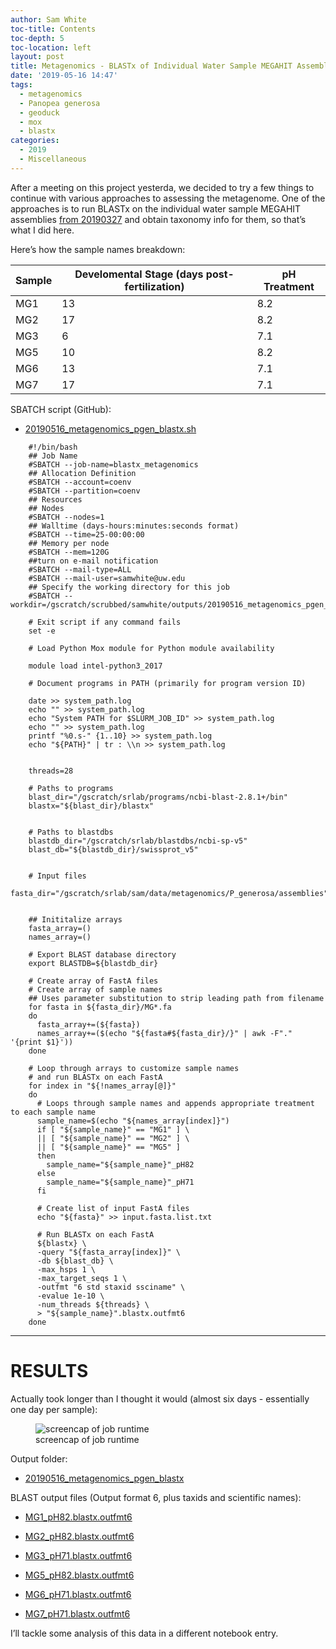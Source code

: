```yaml
---
author: Sam White
toc-title: Contents
toc-depth: 5
toc-location: left
layout: post
title: Metagenomics - BLASTx of Individual Water Sample MEGAHIT Assemblies on Mox
date: '2019-05-16 14:47'
tags:
  - metagenomics
  - Panopea generosa
  - geoduck
  - mox
  - blastx
categories:
  - 2019
  - Miscellaneous
---
```

After a meeting on this project yesterda, we decided to try a few things to continue with various approaches to assessing the metagenome. One of the approaches is to run BLASTx on the individual water sample MEGAHIT assemblies [from 20190327 ](https://robertslab.github.io/sams-notebook/posts/2019/2019-03-27-Metagenome-Assemblies---P.generosa-Water-Samples-Trimmed-HiSeqX-Data-Using-Megahit-on-Mox/) and obtain taxonomy info for them, so that's what I did here.

Here's how the sample names breakdown:

| Sample | Develomental Stage (days post-fertilization) | pH Treatment |
|--------|-------------------------|--------------|
| MG1    | 13                      | 8.2          |
| MG2    | 17                      | 8.2          |
| MG3    | 6                       | 7.1          |
| MG5    | 10                      | 8.2          |
| MG6    | 13                      | 7.1          |
| MG7    | 17                      | 7.1          |

SBATCH script (GitHub):

- [20190516_metagenomics_pgen_blastx.sh](https://github.com/RobertsLab/sams-notebook/blob/master/sbatch_scripts/20190516_metagenomics_pgen_blastx.sh)

```shell
    #!/bin/bash
    ## Job Name
    #SBATCH --job-name=blastx_metagenomics
    ## Allocation Definition
    #SBATCH --account=coenv
    #SBATCH --partition=coenv
    ## Resources
    ## Nodes
    #SBATCH --nodes=1
    ## Walltime (days-hours:minutes:seconds format)
    #SBATCH --time=25-00:00:00
    ## Memory per node
    #SBATCH --mem=120G
    ##turn on e-mail notification
    #SBATCH --mail-type=ALL
    #SBATCH --mail-user=samwhite@uw.edu
    ## Specify the working directory for this job
    #SBATCH --workdir=/gscratch/scrubbed/samwhite/outputs/20190516_metagenomics_pgen_blastx

    # Exit script if any command fails
    set -e

    # Load Python Mox module for Python module availability

    module load intel-python3_2017

    # Document programs in PATH (primarily for program version ID)

    date >> system_path.log
    echo "" >> system_path.log
    echo "System PATH for $SLURM_JOB_ID" >> system_path.log
    echo "" >> system_path.log
    printf "%0.s-" {1..10} >> system_path.log
    echo "${PATH}" | tr : \\n >> system_path.log


    threads=28

    # Paths to programs
    blast_dir="/gscratch/srlab/programs/ncbi-blast-2.8.1+/bin"
    blastx="${blast_dir}/blastx"


    # Paths to blastdbs
    blastdb_dir="/gscratch/srlab/blastdbs/ncbi-sp-v5"
    blast_db="${blastdb_dir}/swissprot_v5"


    # Input files
    fasta_dir="/gscratch/srlab/sam/data/metagenomics/P_generosa/assemblies"


    ## Inititalize arrays
    fasta_array=()
    names_array=()

    # Export BLAST database directory
    export BLASTDB=${blastdb_dir}

    # Create array of FastA files
    # Create array of sample names
    ## Uses parameter substitution to strip leading path from filename
    for fasta in ${fasta_dir}/MG*.fa
    do
      fasta_array+=(${fasta})
      names_array+=($(echo "${fasta#${fasta_dir}/}" | awk -F"." '{print $1}'))
    done

    # Loop through arrays to customize sample names
    # and run BLASTx on each FastA
    for index in "${!names_array[@]}"
    do
      # Loops through sample names and appends appropriate treatment to each sample name
      sample_name=$(echo "${names_array[index]}")
      if [ "${sample_name}" == "MG1" ] \
      || [ "${sample_name}" == "MG2" ] \
      || [ "${sample_name}" == "MG5" ]
      then
        sample_name="${sample_name}"_pH82
      else
        sample_name="${sample_name}"_pH71
      fi

      # Create list of input FastA files
      echo "${fasta}" >> input.fasta.list.txt

      # Run BLASTx on each FastA
      ${blastx} \
      -query "${fasta_array[index]}" \
      -db ${blast_db} \
      -max_hsps 1 \
      -max_target_seqs 1 \
      -outfmt "6 std staxid ssciname" \
      -evalue 1e-10 \
      -num_threads ${threads} \
      > "${sample_name}".blastx.outfmt6
    done
```

---

# RESULTS

Actually took longer than I thought it would (almost six days - essentially one day per sample):

![screencap of job runtime](https://github.com/RobertsLab/sams-notebook/raw/master/images/screencaps/20190522_metagenomics_blastx_runtime.png)

Output folder:

- [20190516_metagenomics_pgen_blastx](http://gannet.fish.washington.edu/Atumefaciens/20190516_metagenomics_pgen_blastx)

BLAST output files (Output format 6, plus taxids and scientific names):

- [MG1_pH82.blastx.outfmt6](http://gannet.fish.washington.edu/Atumefaciens/20190516_metagenomics_pgen_blastx/MG1_pH82.blastx.outfmt6)

- [MG2_pH82.blastx.outfmt6](http://gannet.fish.washington.edu/Atumefaciens/20190516_metagenomics_pgen_blastx/MG2_pH82.blastx.outfmt6)

- [MG3_pH71.blastx.outfmt6](http://gannet.fish.washington.edu/Atumefaciens/20190516_metagenomics_pgen_blastx/MG3_pH71.blastx.outfmt6)

- [MG5_pH82.blastx.outfmt6](http://gannet.fish.washington.edu/Atumefaciens/20190516_metagenomics_pgen_blastx/MG5_pH82.blastx.outfmt6)

- [MG6_pH71.blastx.outfmt6](http://gannet.fish.washington.edu/Atumefaciens/20190516_metagenomics_pgen_blastx/MG6_pH71.blastx.outfmt6)

- [MG7_pH71.blastx.outfmt6](http://gannet.fish.washington.edu/Atumefaciens/20190516_metagenomics_pgen_blastx/MG7_pH71.blastx.outfmt6)


I'll tackle some analysis of this data in a different notebook entry.

